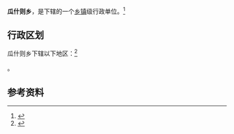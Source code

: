 {{中国乡级行政区|63/23/21/207/000}}

'''瓜什则乡'''，是{{PRC admin/fullname|63/23/21/207/000|3}}下辖的一个[[乡镇|乡镇]]级行政单位。<ref>{{PRC admin/ref sgc|{{PRC admin/parent|63/23/21/207/000}}}}</ref>

== 行政区划 ==

瓜什则乡下辖以下地区：<ref>{{PRC admin/ref sgc|63/23/21/207/000}}</ref>

{{PRC admin/children|63/23/21/207/000}}。

== 参考资料 ==

{{reflist}}

{{行政区划小作品}}
{{PRC admin/navcat|63/23/21/207/000}}